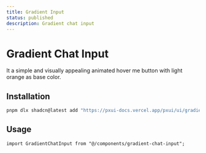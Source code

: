 ```yaml
---
title: Gradient Input 
status: published
description: Gradient chat input 
---
```


# Gradient Chat Input 

It a simple and visually appealing animated hover me button with light orange as base color.

<CompPreview name="gradient-chat-input" />

## Installation

```bash
pnpm dlx shadcn@latest add "https://pxui-docs.vercel.app/pxui/ui/gradient-input.json"
```

## Usage

```tsx
import GradientChatInput from "@/components/gradient-chat-input";
```
